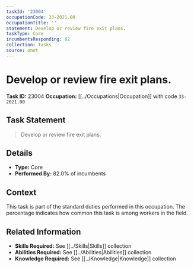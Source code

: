 ```yaml
---
taskId: '23004'
occupationCode: 33-2021.00
occupationTitle: ''
statement: Develop or review fire exit plans.
taskType: Core
incumbentsResponding: 82
collection: Tasks
source: onet
---
```

# Develop or review fire exit plans.

**Task ID:** 23004
**Occupation:** [[../Occupations|Occupation]] with code `33-2021.00`

## Task Statement

> Develop or review fire exit plans.

## Details

- **Type:** Core
- **Performed By:** 82.0% of incumbents

## Context

This task is part of the standard duties performed in this occupation. The percentage indicates how common this task is among workers in the field.

## Related Information

- **Skills Required:** See [[../Skills|Skills]] collection
- **Abilities Required:** See [[../Abilities|Abilities]] collection
- **Knowledge Required:** See [[../Knowledge|Knowledge]] collection
